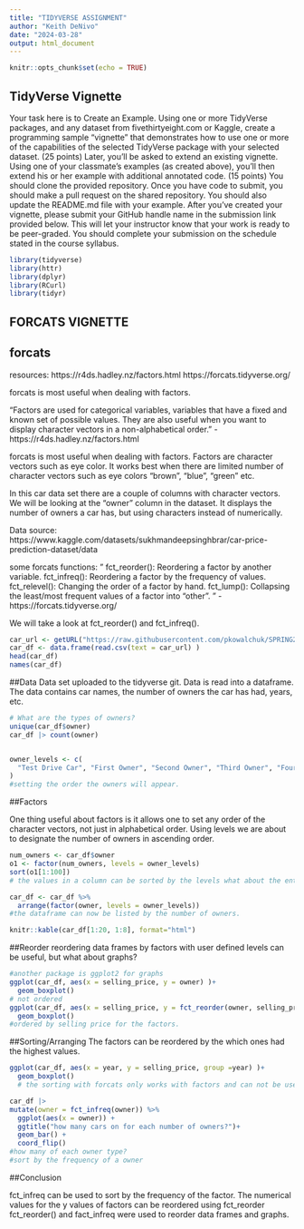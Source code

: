 ```yaml
---
title: "TIDYVERSE ASSIGNMENT"
author: "Keith DeNivo"
date: "2024-03-28"
output: html_document
---
```


```r
knitr::opts_chunk$set(echo = TRUE)
```

## TidyVerse Vignette

Your task here is to Create an Example.  Using one or more TidyVerse packages, and any dataset from fivethirtyeight.com or Kaggle, create a programming sample “vignette” that demonstrates how to use one or more of the capabilities of the selected TidyVerse package with your selected dataset. (25 points)
Later, you'll be asked to extend an existing vignette.  Using one of your classmate’s examples (as created above), you'll then extend his or her example with additional annotated code. (15 points)
You should clone the provided repository.  Once you have code to submit, you should make a pull request on the shared repository.  You should also update the README.md file with your example.
After you’ve created your vignette, please submit your GitHub handle name in the submission link provided below. This will let your instructor know that your work is ready to be peer-graded.
You should complete your submission on the schedule stated in the course syllabus.

```r
library(tidyverse)
library(httr)
library(dplyr)
library(RCurl)
library(tidyr)
```
## FORCATS VIGNETTE

## forcats
resources:
https://r4ds.hadley.nz/factors.html
https://forcats.tidyverse.org/

forcats is most useful when dealing with factors.

"Factors are used for categorical variables, variables that have a fixed and known set of possible values. They are also useful when you want to display character vectors in a non-alphabetical order."
- https://r4ds.hadley.nz/factors.html

forcats is most useful when dealing with factors.  Factors are character vectors such as eye color.  It works best when there are limited number of character vectors such as eye colors "brown", "blue", "green" etc.

In this car data set there are a couple of columns with character vectors.  We will be looking at the "owner" column in the dataset.  It displays the number of owners a car has, but using characters instead of numerically.

Data source: https://www.kaggle.com/datasets/sukhmandeepsinghbrar/car-price-prediction-dataset/data
 
some forcats functions:
"
fct_reorder(): Reordering a factor by another variable.
fct_infreq(): Reordering a factor by the frequency of values.
fct_relevel(): Changing the order of a factor by hand.
fct_lump(): Collapsing the least/most frequent values of a factor into “other”.
" - https://forcats.tidyverse.org/

We will take a look at fct_reorder() and fct_infreq().

```r


car_url <- getURL("https://raw.githubusercontent.com/pkowalchuk/SPRING2024TIDYVERSE/main/cardekho.csv")
car_df <- data.frame(read.csv(text = car_url) )
head(car_df)
names(car_df)

```
##Data
Data set uploaded to the tidyverse git.  Data is read into a dataframe.  The data contains car names, the number of owners the car has had, years, etc.


```r
# What are the types of owners?  
unique(car_df$owner)
car_df |> count(owner)


owner_levels <- c(
  "Test Drive Car", "First Owner", "Second Owner", "Third Owner", "Fourth & Above Owner" 
)
#setting the order the owners will appear.
```
##Factors

One thing useful about factors is it allows one to set any order of the character vectors, not just in alphabetical order.  Using levels we are about to designate the number of owners in ascending order.
```r

num_owners <- car_df$owner
o1 <- factor(num_owners, levels = owner_levels)
sort(o1[1:100])
# the values in a column can be sorted by the levels what about the entire dataframe?

car_df <- car_df %>% 
  arrange(factor(owner, levels = owner_levels))
#the dataframe can now be listed by the number of owners.

knitr::kable(car_df[1:20, 1:8], format="html")
```
##Reorder
reordering data frames by factors with user defined levels can be useful, but what about graphs?
```r
#another package is ggplot2 for graphs
ggplot(car_df, aes(x = selling_price, y = owner) )+
  geom_boxplot()
# not ordered
ggplot(car_df, aes(x = selling_price, y = fct_reorder(owner, selling_price) ))+
  geom_boxplot()
#ordered by selling price for the factors.
```

##Sorting/Arranging
The factors can be reordered by the which ones had the highest values.


```r

ggplot(car_df, aes(x = year, y = selling_price, group =year) )+
  geom_boxplot()
  # the sorting with forcats only works with factors and can not be used to order numerical values, there are many other tools to easily sort by numerical value.

```

``` r
car_df |> 
mutate(owner = fct_infreq(owner)) %>%
  ggplot(aes(x = owner)) + 
  ggtitle("how many cars on for each number of owners?")+
  geom_bar() + 
  coord_flip()
#how many of each owner type?
#sort by the frequency of a owner

```
##Conclusion

fct_infreq can be used to sort by the frequency of the factor.
The numerical values for the y values of factors can be reordered using fct_reorder
fct_reorder() and fact_infreq were used to reorder data frames and graphs.
